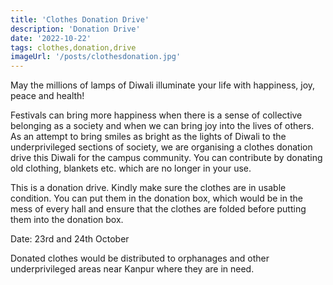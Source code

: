 ```yaml
---
title: 'Clothes Donation Drive'
description: 'Donation Drive'
date: '2022-10-22'
tags: clothes,donation,drive
imageUrl: '/posts/clothesdonation.jpg'
---
```


<Quote
  content="Even the least work done for others awakens the power within; even thinking the least good of others gradually instils into the heart the strength of a lion."
  author="Swami Vivekananda"
/>


May the millions of lamps of Diwali illuminate your life with happiness, joy, peace and health!

Festivals can bring more happiness when there is a sense of collective belonging as a society and when we can bring joy into the lives of others. As an attempt to bring smiles as bright as the lights of Diwali to the underprivileged sections of society, we are organising a clothes donation drive this Diwali for the campus community. You can contribute by donating old clothing, blankets etc. which are no longer in your use. 

This is a donation drive. Kindly make sure the clothes are in usable condition. You can put them in the donation box, which would be in the mess of every hall and ensure that the clothes are folded before putting them into the donation box. 

Date: 23rd and 24th October

Donated clothes would be distributed to orphanages and other underprivileged areas near Kanpur where they are in need.